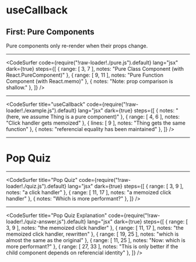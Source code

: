
# useCallback

## First: Pure Components

Pure components only re-render when their props change.

---

<CodeSurfer
  code={require("!raw-loader!./pure.js").default}
  lang="jsx"
  dark={true}
  steps={[
    { range: [ 3, 7 ], notes: "Pure Class Component (with React.PureComponent)" },
    { range: [ 9, 11 ], notes: "Pure Function Component (with React.memo)" },
    { notes: "Note: prop comparison is shallow." },
  ]}
/>

---

<CodeSurfer
  title="useCallback"
  code={require("!raw-loader!./example.js").default}
  lang="jsx"
  dark={true}
  steps={[
    { notes: "(here, we assume Thing is a pure component)" },
    { range: [ 4, 6 ], notes: "Click handler gets memoized" },
    { lines: [ 9 ], notes: "Thing gets the same function" },
    { notes: "referencial equality has been maintained" },
  ]}
/>

---

# Pop Quiz

---

<CodeSurfer
  title="Pop Quiz"
  code={require("!raw-loader!./quiz.js").default}
  lang="jsx"
  dark={true}
  steps={[
    { range: [ 3, 9 ], notes: "a click handler" },
    { range: [ 11, 17 ], notes: "a memoized click handler" },
    { notes: "Which is more performant?" },
  ]}
/>

---

<CodeSurfer
  title="Pop Quiz Explanation"
  code={require("!raw-loader!./quiz-answer.js").default}
  lang="jsx"
  dark={true}
  steps={[
    { range: [ 3, 9 ], notes: "the memoized click handler" },
    { range: [ 11, 17 ], notes: "the memoized click handler, rewritten" },
    { range: [ 19, 25 ], notes: "which is almost the same as the original" },
    { range: [ 11, 25 ], notes: "Now: which is more performant?" },
    { range: [ 27, 33 ], notes: "This is only better if the child component depends on referencial identity" },
  ]}
/>
